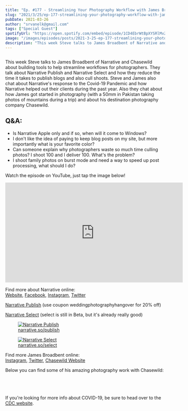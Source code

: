 ```yaml
---
title: "Ep. #177 - Streamlining Your Photography Workflow with James Broadbent of Narrative"
slug: "2021/3/25/ep-177-streamlining-your-photography-workflow-with-james-broadbent-of-narrative"
pubDate: 2021-03-26
author: "srvanelk@gmail.com"
tags: ["Special Guest"]
spotifyUrl: "https://open.spotify.com/embed/episode/1CD4EbrWtBpXYSRlMvZVRR?utm_source=generator"
image: "/images/episodes/posts/2021-3-25-ep-177-streamlining-your-photography-workflow-with-james-broadbent-of-narrative/James+Broadbent+Helicopter_FIX.webp"
description: "This week Steve talks to James Broadbent of Narrative and Chasewild about building tools to help streamline workflows for photographers. They talk about Narrative Publish and Narrative Select and how they reduce the time it takes to publish blogs and also cull shoots. Steve and James also chat about Narrative's response to the Covid-19 Pandemic and how Narrative helped out their clients during the past year. Also they chat about how James got started in photography (with a 50mm in Pakistan taking photos of mountains during a trip) and about his destination photography company Chasewild."
---
```


<figure>
  <img
    src="/images/episodes/posts/2021-3-25-ep-177-streamlining-your-photography-workflow-with-james-broadbent-of-narrative/James+Broadbent+Helicopter_FIX.webp"
    alt=""
  />
</figure>
<SpotifyEmbed
  spotifyUrl={frontmatter.spotifyUrl}
  coverImage={frontmatter.image}
  coverAlt={frontmatter.title}
  title="Wedding Photo Hangover"
  subtitle="Tap to load this episode"
/>

This week Steve talks to James Broadbent of Narrative and Chasewild about building tools to help streamline workflows for photographers. They talk about Narrative Publish and Narrative Select and how they reduce the time it takes to publish blogs and also cull shoots. Steve and James also chat about Narrative's response to the Covid-19 Pandemic and how Narrative helped out their clients during the past year. Also they chat about how James got started in photography (with a 50mm in Pakistan taking photos of mountains during a trip) and about his destination photography company Chasewild.

## Q&A:
- Is Narrative Apple only and if so, when will it come to Windows?
- I don't like the idea of paying to keep blog posts on my site, but more importantly what is your favorite color?
- Can someone explain why photographers waste so much time culling photos? I shoot 100 and I deliver 100. What's the problem?
- I shoot family photos on burst mode and need a way to speed up post processing, what should I do?


Watch the episode on YouTube, just tap the image below!
<iframe width="560" height="315" src="https://www.youtube.com/embed/OW0MYB50oBM?si=13htLUs1IgHhaPZI" title="YouTube video player" frameborder="0" allow="accelerometer; autoplay; clipboard-write; encrypted-media; gyroscope; picture-in-picture; web-share" referrerpolicy="strict-origin-when-cross-origin" allowfullscreen></iframe>

Find more about Narrative online:  
[Website](https://narrative.so/), [Facebook](https://www.facebook.com/narrativeapp/), [Instagram](https://www.instagram.com/narrativeapp/), [Twitter](https://twitter.com/narrativeapp)

[Narrative Publish](https://narrative.so/publish) (use coupon weddingphotographyhangover for 20% off)

[Narrative Select](https://narrative.so/select) (select is still in Beta, but it's already really good)

<figure>
  <a
    href="https://narrative.so/publish"
    target="_blank"
    rel="noopener noreferrer"
  >
    <img
      src="/images/episodes/posts/2021-3-25-ep-177-streamlining-your-photography-workflow-with-james-broadbent-of-narrative/Publish-lockup-stacked-on_beige.webp"
      alt="Narrative Publish"
    />
  </a>
  <figcaption>
    <a href="https://narrative.so/publish">narrative.so/publish</a>
  </figcaption>
</figure>

<figure>
  <a
    href="https://narrative.so/select"
    target="_blank"
    rel="noopener noreferrer"
  >
    <img
      src="/images/episodes/posts/2021-3-25-ep-177-streamlining-your-photography-workflow-with-james-broadbent-of-narrative/Select-lockup-stacked-on_beige.webp"
      alt="Narrative Select"
    />
  </a>
  <figcaption>
    <a href="https://narrative.so/select">narrative.so/select</a>
  </figcaption>
</figure>

Find more James Broadbent online:  
[Instagram](https://www.instagram.com/james.broadbent/), [Twitter](https://twitter.com/jamesbroadbent_), [Chasewild Website](https://www.chasewild.com/)

Below you can find some of his amazing photography work with Chasewild:

<figure>
  <img
    src="/images/episodes/posts/2021-3-25-ep-177-streamlining-your-photography-workflow-with-james-broadbent-of-narrative/12_Chasewild_30RS18.webp"
    alt=""
  />
</figure>
<figure>
  <img
    src="/images/episodes/posts/2021-3-25-ep-177-streamlining-your-photography-workflow-with-james-broadbent-of-narrative/09_Chasewild_30RS18.webp"
    alt=""
  />
</figure>
<figure>
  <img
    src="/images/episodes/posts/2021-3-25-ep-177-streamlining-your-photography-workflow-with-james-broadbent-of-narrative/04_Chasewild_30RS18.webp"
    alt=""
  />
</figure>
<figure>
  <img
    src="/images/episodes/posts/2021-3-25-ep-177-streamlining-your-photography-workflow-with-james-broadbent-of-narrative/22_Chasewild_30RS18.webp"
    alt=""
  />
</figure>

If you're looking for more info about COVID-19, be sure to head over to the [CDC website](https://www.cdc.gov/coronavirus/2019-ncov/index.html).
